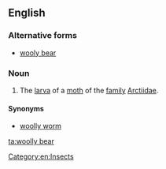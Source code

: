 ==English==

===Alternative forms===
* [[wooly bear]]

===Noun===
{{en-noun}}

# The [[larva]] of a [[moth]] of the [[family]] [[Arctiidae]].

====Synonyms====
* [[woolly worm]]

[[Category:en:Insects]]

[[ta:woolly bear]]